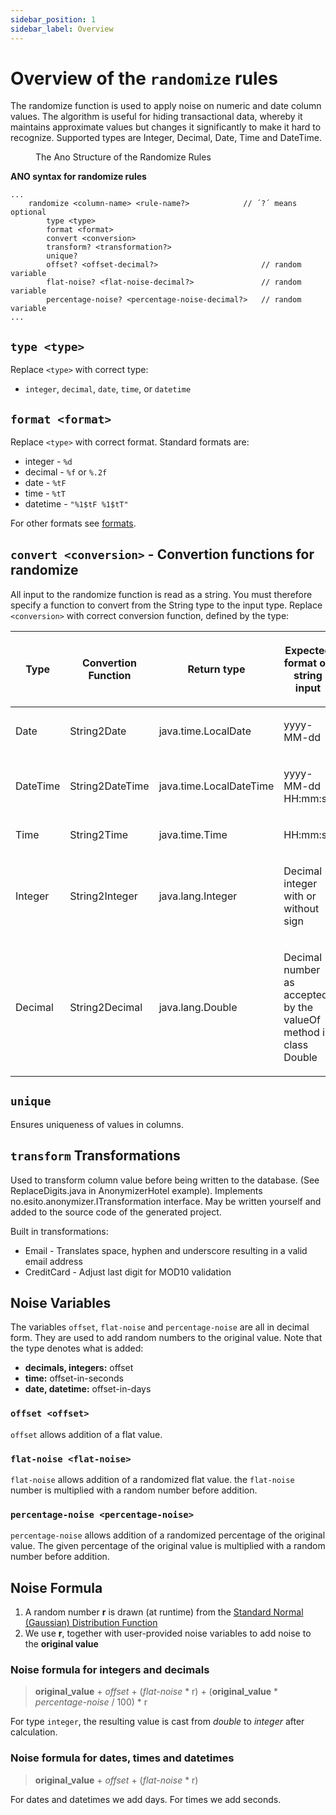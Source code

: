 ```yaml
---
sidebar_position: 1
sidebar_label: Overview
---
```


# Overview of the `randomize` rules

The randomize function is used to apply noise on numeric and date column values. The algorithm is useful for hiding transactional data, whereby it maintains approximate values but changes it significantly to make it hard to recognize. Supported types are Integer, Decimal, Date, Time and DateTime.

<figure>
  <img src="/img/docs/ano-syntax/randomize.png" alt="" />
  <figcaption> The Ano Structure of the Randomize Rules </figcaption>
</figure>

**ANO syntax for randomize rules**

```ano
...
    randomize <column-name> <rule-name?>            // ´?´ means optional
        type <type>
        format <format>
        convert <conversion>
        transform? <transformation?>
        unique?
        offset? <offset-decimal?>                       // random variable
        flat-noise? <flat-noise-decimal?>               // random variable
        percentage-noise? <percentage-noise-decimal?>   // random variable
...
```

## `type <type>`

Replace `<type>` with correct type:

- `integer`, `decimal`, `date`, `time`, or `datetime`

## `format <format>`

Replace `<type>` with correct format. Standard formats are:

- integer - `%d`
- decimal - `%f` or `%.2f`
- date - `%tF`
- time - `%tT`
- datetime - `"%1$tF %1$tT"`

For other formats see [formats](../format-output).

## `convert <conversion>` - Convertion functions for randomize

All input to the randomize function is read as a string.
You must therefore specify a function to convert from the String type to the input type.
Replace `<conversion>` with correct conversion function, defined by the type:

<table width="100%" >
<thead>
<tr>
<th>

Type

</th>
<th>

Convertion Function

</th>
<th>

Return type

</th>
<th >

Expected format on string input

</th>
</tr>
</thead>
<tbody>
<tr>
<td>

Date

</td>
<td>

String2Date

</td>
<td>

java.time.LocalDate

</td>
<td>

yyyy-MM-dd

</td>
</tr>
<tr>
<td>

DateTime

</td>
<td>

String2DateTime

</td>
<td>

java.time.LocalDateTime

</td>
<td>

yyyy-MM-dd HH:mm:ss

</td>
</tr>
<tr>
<td>

Time

</td>
<td>

String2Time

</td>
<td>

java.time.Time

</td>
<td>

HH:mm:ss

</td>
</tr>
<tr>
<td>

Integer

</td>
<td>

String2Integer

</td>
<td>

java.lang.Integer

</td>
<td>

Decimal integer with or without sign

</td>
</tr>
<tr>
<td>

Decimal

</td>
<td>

String2Decimal

</td>
<td>

java.lang.Double

</td>
<td>

Decimal number as accepted by the valueOf method in class Double

</td>
</tr>
</tbody>
</table>

## `unique`

Ensures uniqueness of values in columns.

## `transform` Transformations

Used to transform column value before being written to the database. (See ReplaceDigits.java in AnonymizerHotel example). Implements no.esito.anonymizer.ITransformation interface. May be written yourself and added to the source code of the generated project.

Built in transformations:

- Email - Translates space, hyphen and underscore resulting in a valid email address
- CreditCard - Adjust last digit for MOD10 validation

## Noise Variables

The variables `offset`, `flat-noise` and `percentage-noise` are all in decimal form.
They are used to add random numbers to the original value.
Note that the type denotes what is added:

- **decimals, integers:** offset
- **time:** offset-in-seconds
- **date, datetime:** offset-in-days

### `offset <offset>`

`offset` allows addition of a flat value.

### `flat-noise <flat-noise>`

`flat-noise` allows addition of a randomized flat value. the `flat-noise` number is multiplied with a random number before addition.

### `percentage-noise <percentage-noise>`

`percentage-noise` allows addition of a randomized percentage of the original value. The given percentage of the original value is multiplied with a random number before addition.

## Noise Formula

1. A random number **r** is drawn (at runtime) from the [Standard Normal (Gaussian) Distribution Function](https://en.wikipedia.org/wiki/Normal_distribution)
2. We use **r**, together with user-provided noise variables to add noise to the **original value**

### Noise formula for integers and decimals

> **original_value** + _offset_ + (_flat-noise_ \* r) + (**original_value** \* _percentage-noise_ / 100) \* r

For type `integer`, the resulting value is cast from _double_ to _integer_ after calculation.

### Noise formula for dates, times and datetimes

> **original_value** + _offset_ + (_flat-noise_ \* r)

For dates and datetimes we add days. For times we add seconds.
